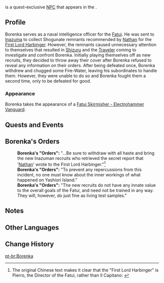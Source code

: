 {{Character Infobox
|type             = Quest NPC
|element          = 
|image            = Enemy Fatui Electrohammer Vanguard.png
|voiceEN          = 
|voiceCN          = 
|voiceJP          = 
|voiceKR          = 
|region           = Snezhnaya
|location         = Inazuma
|affiliation      = Fatui
|title            = Fatui Intelligence Officer: Naval Warrant Officer
}}
{{Lang|'''Borenka'''|ru=Боренька|ru_rm=Boren'ka}} is a quest-exclusive [[NPC]] that appears in the {{Quest|Clean House}}.

<!--
==Location==
<gallery>
NPC Location Borenka.png|Borenka's location
NPC Location Borenka Context.png|Additional context
</gallery>
-->
==Profile==
Borenka serves as a naval intelligence officer for the [[Fatui]]. He was sent to [[Inazuma]] to collect Shogunate remnants recommended by [[Nathan]] for the [[Pierro|First Lord Harbinger]]. However, the remnants caused unnecessary attention to themselves that resulted in [[Shizuru]] and the [[Traveler]] coming to investigate and confront Borenka. Initially playing themselves off as new recruits, they decided to throw away their cover after Borenka refused to reveal any information on their orders. After being defeated once, Borenka withdrew and chugged some Fire-Water, leaving his subordinates to handle them. However, they were unable to do so and Borenka fought them a second time, only to be defeated for good.

===Appearance===
Borenka takes the appearance of a [[Fatui Skirmisher - Electrohammer Vanguard]].

==Quests and Events==
{{Quests and Events}}

==Borenka's Orders==
{{Dialogue Start}}
:'''Borenka's "Orders":''' "...Be sure to withdraw with all haste and bring the new Inazuman recruits who retrieved the secret report that '[[Nathan]]' wrote to the First Lord Harbinger."<ref group="Note">The original Chinese text makes it clear that the "First Lord Harbinger" is Pierro, the Director of the Fatui, rather than Il Capitano: {{Lang|…Please evacuate as soon as possible and hand over the Inazuma recruit who found "Nathan"'s secret report to the Lord Chief Executive Officer."|zh=…请务必尽快撤离，将寻回『内森』秘密报告的稻妻新兵交予首席执行官大人。}}</ref>
:'''Borenka's "Orders":''' "To prevent any repercussions from this incident, no one must know about the inner workings of what happened on Yashiori Island."
:'''Borenka's "Orders":''' "The new recruits do not have any innate value to the overall goals of the Fatui, and need not be trained in any way. They will, however, do just fine as living test samples."
{{Dialogue End}}

==Notes==
{{Reflist|note=1}}

==Other Languages==
{{Other Languages|default_hidden = 1
|en      = Borenka
|zhs     = 鲍连卡
|zhs_rm  = Bàoliánkǎ
|zht     = 鮑連卡
|zht_rm  = Bàoliánkǎ
|ja      = バレンカ
|ja_rm   = Barenka
|ko      = 보렌카
|es      = Borenka
|fr      = Borenka
|ru      = Боренька
|th      = Borenka
|vi      = Borenka
|de      = Borenka
|id      = Borenka
|pt      = Borenka
|tr      = Borenka
|it      = Borenka
}}

==Change History==
{{Change History|2.2}}
<!--
==References==
{{Reflist}}
-->

[[pt-br:Borenka]]